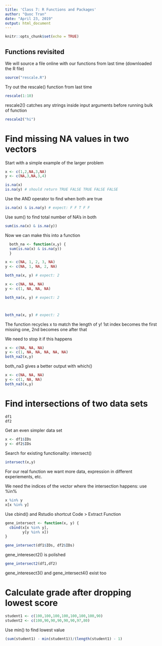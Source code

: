```yaml
---
title: 'Class 7: R Functions and Packages'
author: "Quoc Tran"
date: "April 23, 2019"
output: html_document
---
```


```r
knitr::opts_chunk$set(echo = TRUE)
```

## Functions revisited

We will source a file online with our functions from last time (downloaded the R file)

```r
source("rescale.R")
```

Try out the rescale() function from last time

```r
rescale(1:10)
```

rescale2() catches any strings inside input arguments before running bulk of function

```r
rescale2("hi")
```

# Find missing NA values in two vectors

Start with a simple example of the larger problem

```r
x <- c(1,2,NA,3,NA)
y <- c(NA,3,NA,3,4)

is.na(x)
is.na(y) # should return TRUE FALSE TRUE FALSE FALSE
```

Use the AND operator to find when both are true

```r
is.na(x) & is.na(y) # expect: F F T F F
```

Use sum() to find total number of NA's in both

```r
sum(is.na(x) & is.na(y))
```

Now we can make this into a function

```r
  both_na <- function(x,y) {
  sum(is.na(x) & is.na(y))
  }
```

```r
x <- c(NA, 1, 2, 3, NA)
y <- c(NA, 1, NA, 2, NA)

both_na(x, y) # expect: 2
```

```r
x <- c(NA, NA, NA)
y <- c(1, NA, NA, NA)

both_na(x, y) # expect: 2



both_na(x, y) # expect: 2
```

The function recycles x to match the length of y! 1st index becomes the first missing one, 2nd becomes one after that

We need to stop it if this happens

```r
x <- c(NA, NA, NA)
y <- c(1, NA, NA, NA, NA, NA)
both_na2(x,y)
```

both_na3 gives a better output with which()

```r
x <- c(NA, NA, NA)
y <- c(1, NA, NA)
both_na3(x,y)
```

# Find intersections of two data sets

```r
df1
df2
```

Get an even simpler data set

```r
x <- df1$IDs
y <- df2$IDs
```

Search for existing functionality: intersect()

```r
intersect(x,y)
```

For our real function we want more data, expression in different experiements, etc.

We need the indices of the vector where the intersection happens: use %in%

```r
x %in% y
x[x %in% y]
```

Use cbind() and Rstudio shortcut Code > Extract Function

```r
gene_intersect <- function(x, y) {
  cbind(x[x %in% y],
        y[y %in% x])
}

gene_intersect(df1$IDs, df2$IDs)
```

gene_interesect2() is polished

```r
gene_intersect2(df1,df2)
```

gene_interesect3() and gene_intersect4() exist too

# Calculate grade after dropping lowest score
```r
student1 <- c(100,100,100,100,100,100,100,90)
student2 <- c(100,90,90,90,90,90,97,80)
```

Use min() to find lowest value

```r
(sum(student1) - min(student1))/(length(student1) - 1)
```

